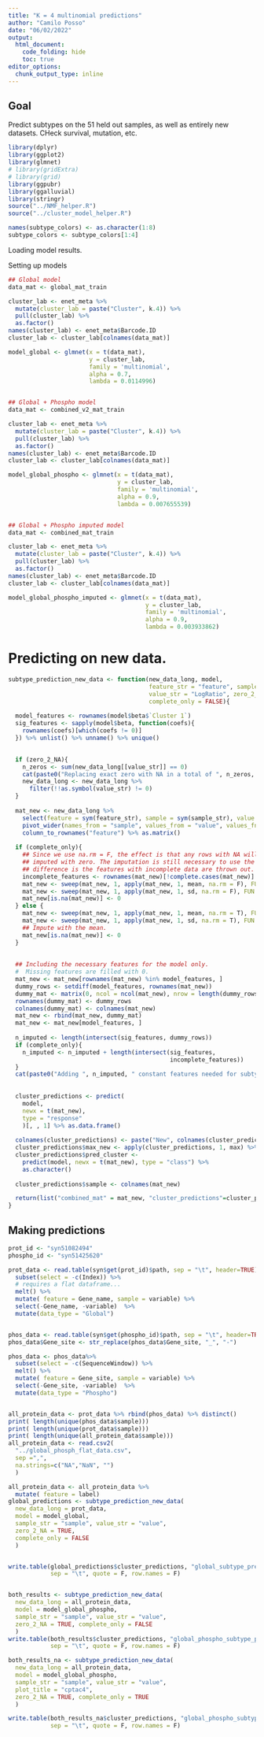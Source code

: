 ```yaml
---
title: "K = 4 multinomial predictions"
author: "Camilo Posso"
date: "06/02/2022"
output: 
  html_document:
    code_folding: hide
    toc: true
editor_options: 
  chunk_output_type: inline
---
```


## Goal

Predict subtypes on the 51 held out samples, as well as entirely new datasets. CHeck
survival, mutation, etc.


```r
library(dplyr)
library(ggplot2)
library(glmnet)
# library(gridExtra)
# library(grid)
library(ggpubr)
library(ggalluvial)
library(stringr)
source("../NMF_helper.R")
source("../cluster_model_helper.R")

names(subtype_colors) <- as.character(1:8)
subtype_colors <- subtype_colors[1:4]

```


Loading model results.


Setting up models

```r

## Global model
data_mat <- global_mat_train

cluster_lab <- enet_meta %>%
  mutate(cluster_lab = paste("Cluster", k.4)) %>%
  pull(cluster_lab) %>%
  as.factor()
names(cluster_lab) <- enet_meta$Barcode.ID
cluster_lab <- cluster_lab[colnames(data_mat)]

model_global <- glmnet(x = t(data_mat),
                       y = cluster_lab,
                       family = 'multinomial',
                       alpha = 0.7,
                       lambda = 0.0114996)


## Global + Phospho model
data_mat <- combined_v2_mat_train

cluster_lab <- enet_meta %>%
  mutate(cluster_lab = paste("Cluster", k.4)) %>%
  pull(cluster_lab) %>%
  as.factor()
names(cluster_lab) <- enet_meta$Barcode.ID
cluster_lab <- cluster_lab[colnames(data_mat)]

model_global_phospho <- glmnet(x = t(data_mat),
                               y = cluster_lab,
                               family = 'multinomial',
                               alpha = 0.9,
                               lambda = 0.007655539)


## Global + Phospho imputed model
data_mat <- combined_mat_train

cluster_lab <- enet_meta %>%
  mutate(cluster_lab = paste("Cluster", k.4)) %>%
  pull(cluster_lab) %>%
  as.factor()
names(cluster_lab) <- enet_meta$Barcode.ID
cluster_lab <- cluster_lab[colnames(data_mat)]

model_global_phospho_imputed <- glmnet(x = t(data_mat),
                                       y = cluster_lab,
                                       family = 'multinomial',
                                       alpha = 0.9,
                                       lambda = 0.003933862)


```


# Predicting on new data.


```r
subtype_prediction_new_data <- function(new_data_long, model,
                                        feature_str = "feature", sample_str = "sample", 
                                        value_str = "LogRatio", zero_2_NA = FALSE,
                                        complete_only = FALSE){
  
  model_features <- rownames(model$beta$`Cluster 1`)
  sig_features <- sapply(model$beta, function(coefs){
    rownames(coefs)[which(coefs != 0)]
  }) %>% unlist() %>% unname() %>% unique()

  
  if (zero_2_NA){
    n_zeros <- sum(new_data_long[[value_str]] == 0)
    cat(paste0("Replacing exact zero with NA in a total of ", n_zeros, " entries.\n"))
    new_data_long <- new_data_long %>%
      filter(!!as.symbol(value_str) != 0)
  }
  
  mat_new <- new_data_long %>%
    select(feature = sym(feature_str), sample = sym(sample_str), value = sym(value_str)) %>%
    pivot_wider(names_from = "sample", values_from = "value", values_fn = mean) %>%
    column_to_rownames("feature") %>% as.matrix()
  
  if (complete_only){
    ## Since we use na.rm = F, the effect is that any rows with NA will be
    ## imputed with zero. The imputation is still necessary to use the model, but the
    ## difference is the features with incomplete data are thrown out.
    incomplete_features <- rownames(mat_new)[!complete.cases(mat_new)]
    mat_new <- sweep(mat_new, 1, apply(mat_new, 1, mean, na.rm = F), FUN = '-')
    mat_new <- sweep(mat_new, 1, apply(mat_new, 1, sd, na.rm = F), FUN = '/')
    mat_new[is.na(mat_new)] <- 0  
  } else {
    mat_new <- sweep(mat_new, 1, apply(mat_new, 1, mean, na.rm = T), FUN = '-')
    mat_new <- sweep(mat_new, 1, apply(mat_new, 1, sd, na.rm = T), FUN = '/')
    ## Impute with the mean.
    mat_new[is.na(mat_new)] <- 0
  }
  
  
  ## Including the necessary features for the model only. 
  #  Missing features are filled with 0.
  mat_new <- mat_new[rownames(mat_new) %in% model_features, ]
  dummy_rows <- setdiff(model_features, rownames(mat_new))
  dummy_mat <- matrix(0, ncol = ncol(mat_new), nrow = length(dummy_rows))
  rownames(dummy_mat) <- dummy_rows
  colnames(dummy_mat) <- colnames(mat_new)
  mat_new <- rbind(mat_new, dummy_mat)
  mat_new <- mat_new[model_features, ]
  
  n_imputed <- length(intersect(sig_features, dummy_rows))
  if (complete_only){
    n_imputed <- n_imputed + length(intersect(sig_features, 
                                              incomplete_features))
  }
  cat(paste0("Adding ", n_imputed, " constant features needed for subtype prediction.\n"))
  
  
  cluster_predictions <- predict(
    model,
    newx = t(mat_new), 
    type = "response"
    )[, , 1] %>% as.data.frame()
  
  colnames(cluster_predictions) <- paste("New", colnames(cluster_predictions))
  cluster_predictions$max_new <- apply(cluster_predictions, 1, max) %>% unname()
  cluster_predictions$pred_cluster <- 
    predict(model, newx = t(mat_new), type = "class") %>%
    as.character()
  
  cluster_predictions$sample <- colnames(mat_new)

  return(list("combined_mat" = mat_new, "cluster_predictions"=cluster_predictions))
}


```


## Making predictions








```r


prot_id <- "syn51082494"
phospho_id <- "syn51425620"

prot_data <- read.table(syn$get(prot_id)$path, sep = "\t", header=TRUE) %>%
  subset(select = -c(Index)) %>%
  # requires a flat dataframe...
  melt() %>%
  mutate( feature = Gene_name, sample = variable) %>%
  select(-Gene_name, -variable)  %>%
  mutate(data_type = "Global") 


phos_data <- read.table(syn$get(phospho_id)$path, sep = "\t", header=TRUE)
phos_data$Gene_site <- str_replace(phos_data$Gene_site, "_", "-")

phos_data <- phos_data%>%
  subset(select = -c(SequenceWindow)) %>%
  melt() %>%
  mutate( feature = Gene_site, sample = variable) %>%
  select(-Gene_site, -variable)  %>%
  mutate(data_type = "Phospho") 


all_protein_data <- prot_data %>% rbind(phos_data) %>% distinct()
print( length(unique(phos_data$sample)))
print( length(unique(prot_data$sample)))
print( length(unique(all_protein_data$sample)))
all_protein_data <- read.csv2(
  "../global_phosph_flat_data.csv", 
  sep =",",  
  na.strings=c("NA","NaN", "")
  )

all_protein_data <- all_protein_data %>%
  mutate( feature = label) 
global_predictions <- subtype_prediction_new_data(
  new_data_long = prot_data, 
  model = model_global,
  sample_str = "sample", value_str = "value", 
  zero_2_NA = TRUE,
  complete_only = FALSE
  )


write.table(global_predictions$cluster_predictions, "global_subtype_predictions.txt", 
            sep = "\t", quote = F, row.names = F)


both_results <- subtype_prediction_new_data(
  new_data_long = all_protein_data, 
  model = model_global_phospho,
  sample_str = "sample", value_str = "value", 
  zero_2_NA = TRUE, complete_only = FALSE
  )
write.table(both_results$cluster_predictions, "global_phospho_subtype_predictions.txt", 
            sep = "\t", quote = F, row.names = F)

both_results_na <- subtype_prediction_new_data(
  new_data_long = all_protein_data, 
  model = model_global_phospho,
  sample_str = "sample", value_str = "value", 
  plot_title = "cptac4", 
  zero_2_NA = TRUE, complete_only = TRUE
  )

write.table(both_results_na$cluster_predictions, "global_phospho_subtype_predictions_2.txt", 
            sep = "\t", quote = F, row.names = F)


```






